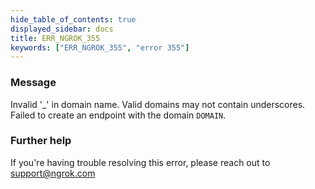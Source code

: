 ```yaml
---
hide_table_of_contents: true
displayed_sidebar: docs
title: ERR_NGROK_355
keywords: ["ERR_NGROK_355", "error 355"]
---
```


### Message

Invalid '\_' in domain name. Valid domains may not contain underscores. Failed to create an endpoint with the domain `DOMAIN`.

### Further help

If you're having trouble resolving this error, please reach out to [support@ngrok.com](mailto:support@ngrok.com?subject=Help%20with%20ERR_NGROK_355)
